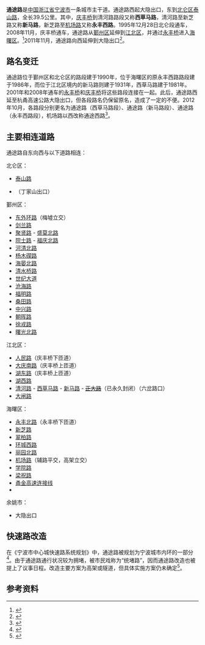 {{Infobox China Road
|中文道路名称=通途路
|道路名称拼音=TONGTU LU
|路牌类型=Ningbo
|路牌中文间距=20px
|道路方向=WE
|图片=
|图片说明=
|道路属性=城市主干道
|道路总长度=39.5
|车速限制=60
|行车线数量=4
|所在地区={{CHN}}[[浙江省|浙江省]][[宁波市|宁波市]]
|起点=[[泰山路|泰山路]]
|终点={{China Expwy Name|G92}}大隐出口
|道路命名日期=1995年
|命名缘由=
|道路旧名=
|道路动工日期=
|通车日期=
|路段主要建筑=
}}
'''通途路'''是[[中国|中国]][[浙江省|浙江省]][[宁波市|宁波市]]一条城市主干道。通途路西起{{China Expwy Name|G92}}大隐出口，东到[[北仑区|北仑区]][[泰山路|泰山路]]，全长39.5公里。其中，[[庆丰桥|庆丰桥]]到清河路路段又称'''西草马路'''，清河路至新芝路又称'''新马路'''，新芝路至[[机场路_(宁波)|机场路]]又称'''永丰西路'''。1995年12月28日北仑段通车，2008年11月，庆丰桥通车，通途路从[[鄞州区|鄞州区]]延伸到[[江北区_(宁波市)|江北区]]，并通过[[永丰桥_(宁波)|永丰桥]]进入[[海曙区|海曙区]]。<ref name="main">{{cite web|url=http://hzdaily.hangzhou.com.cn/dskb/html/2010-04/20/content_858464.htm|title=不到3公里路段修了4年没修好 通途路为何至今不通|date=2010-04-20|accessdate=2010-11-27|archive-url=https://web.archive.org/web/20150218033409/http://hzdaily.hangzhou.com.cn/dskb/html/2010-04/20/content_858464.htm|archive-date=2015-02-18|dead-url=no}}</ref>2011年11月，通途路向西延伸到{{China Expwy Name|G92}}大隐出口<ref>{{cite web|url=http://news.cnnb.com.cn/system/2011/11/03/007133321.shtml|title=杭甬高速通途连接线望春至岐阳公路贯通|publisher=宁波日报|date=2011-11-03|accessdate=2011-11-03|archive-url=https://web.archive.org/web/20111105151415/http://news.cnnb.com.cn/system/2011/11/03/007133321.shtml|archive-date=2011-11-05|dead-url=no}}</ref>。

== 路名变迁 ==
通途路位于鄞州区和北仑区的路段建于1990年，位于海曙区的原永丰西路路段建于1986年，而位于江北区境内的新马路则建于1931年，西草马路建于1981年。2001年和2008年通车的[[永丰桥_(宁波)|永丰桥]]和[[庆丰桥|庆丰桥]]将这些路段连接在一起。此后，通途路西延至杭甬高速公路大隐出口，但各段路名仍保留原名，造成了一定的不便。2012年10月，各路段分别更名为通途路（西草马路段）、通途路（新马路段）、通途路（永丰西路段），机场路以西改称通途西路<ref>{{cite web|url=http://dialog.cnnb.com.cn/system/2012/11/20/007534931.shtml|title=通途路全线名称统一 机场路以西部分更名为通途西路|publisher=中国宁波网|date=2012-11-20|accessdate=2012-11-21|archive-url=https://web.archive.org/web/20121121164821/http://dialog.cnnb.com.cn/system/2012/11/20/007534931.shtml|archive-date=2012-11-21|dead-url=no}}</ref>。

== 主要相连道路 ==
通途路自东向西与以下道路相连：

北仑区：
* [[泰山路|泰山路]]
* {{China Expwy Name|G1504|[[宁波绕城高速公路|宁波绕城高速公路]]}}（丁家山出口）
鄞州区：
* [[东外环路_(宁波)|东外环路]]（梅墟立交）
* [[剑兰路|剑兰路]]
* [[聚贤路|聚贤路]] - [[盛莫北路|盛莫北路]]
* [[院士路|院士路]] - [[福庆北路|福庆北路]]
* [[河清北路|河清北路]]
* [[杨木碶路|杨木碶路]]
* [[海晏北路|海晏北路]]
* [[清水桥路|清水桥路]]
* [[世纪大道_(宁波)|世纪大道]]
* [[沧海路|沧海路]]
* [[福明路|福明路]]
* [[桑田路|桑田路]]
* [[中兴路_(宁波)|中兴路]]
* [[朝晖路|朝晖路]]
* [[徐戎路|徐戎路]]
* [[曙光北路|曙光北路]]
江北区：
* [[人民路_(宁波)|人民路]]（庆丰桥下匝道）
* [[大庆南路|大庆南路]]（庆丰桥上匝道）
* [[湖东路|湖东路]]（庆丰桥上匝道）
* [[湖西路|湖西路]]
* [[清河路|清河路]] - [[西草马路|西草马路]] - [[新马路_(宁波)|新马路]] - <s>[[正大路|正大路]]</s>（已永久封闭）（六岔路口）
* [[大闸路|大闸路]]
海曙区：
* [[永丰北路|永丰北路]]（永丰桥下匝道）
* [[新芝路|新芝路]]
* [[翠柏路|翠柏路]]
* [[环城西路|环城西路]]
* [[丽园北路|丽园北路]]
* [[机场路_(宁波)|机场路]]（辅路平交，高架立交）
* [[学院路_(宁波)|学院路]]
* [[梁祝路|梁祝路]]
* [[甬金高速连接线|甬金高速连接线]]
* {{中国省道名|318|P=浙江}}
余姚市：
* {{China Expwy Name|G92}}大隐出口

== 快速路改造 ==
在《宁波市中心城快速路系统规划》中，通途路被规划为宁波城市内环的一部分<ref>{{cite web|url=http://www.nbplan.gov.cn/zhz/news/200912/n41168.html|title=宁波市中心城快速路系统规划|publisher=宁波市规划局|date=2009-12-11|accessdate=2012-09-04|deadurl=yes|archiveurl=https://web.archive.org/web/20120723130043/http://www.nbplan.gov.cn/zhz/news/200912/n41168.html|archivedate=2012-07-23}}</ref>。由于通途路通行状况较为拥堵，被市民戏称为“统堵路”，因而通途路改造也被提上了议事日程。改造主要方案为高架或隧道，但具体实施方案仍未确定<ref>{{cite web|url=http://dialog.cnnb.com.cn/system/2012/02/17/007242153.shtml|title=市规划局回复 关于通途路快速路的建议|publisher=中国宁波网|date=2012-02-17|accessdate=2012-09-04|archive-url=https://web.archive.org/web/20120220114239/http://dialog.cnnb.com.cn/system/2012/02/17/007242153.shtml|archive-date=2012-02-20|dead-url=no}}</ref>。

== 参考资料 ==
{{reflist|2}}

{{宁波道路网|T}}